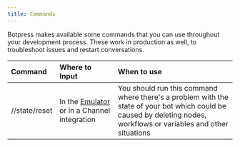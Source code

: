 ```yaml
---
title: Commands
---
```


Botpress makes available some commands that you can use throughout your development process. These work in production as well, to troubleshoot issues and restart conversations.

| Command       | Where to Input                                                  | When to use                                                                                                                                                         |
| :------------ | :-------------------------------------------------------------- | :------------------------------------------------------------------------------------------------------------------------------------------------------------------ |
| //state/reset | In the [Emulator](https://botpress.com/docs/emulator) or in a Channel integration | You should run this command where there's a problem with the state of your bot which could be caused by deleting nodes, workflows or variables and other situations |
